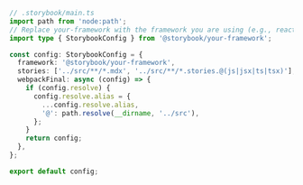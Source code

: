 ```ts
// .storybook/main.ts
import path from 'node:path';
// Replace your-framework with the framework you are using (e.g., react-webpack5, vue3-vite)
import type { StorybookConfig } from '@storybook/your-framework';

const config: StorybookConfig = {
  framework: '@storybook/your-framework',
  stories: ['../src/**/*.mdx', '../src/**/*.stories.@(js|jsx|ts|tsx)'],
  webpackFinal: async (config) => {
    if (config.resolve) {
      config.resolve.alias = {
        ...config.resolve.alias,
        '@': path.resolve(__dirname, '../src'),
      };
    }
    return config;
  },
};

export default config;
```

